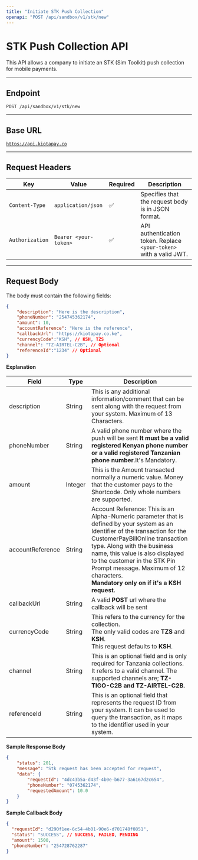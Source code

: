 ```yaml
---
title: "Initiate STK Push Collection"
openapi: "POST /api/sandbox/v1/stk/new"
---
```


# STK Push Collection API

This API allows a company to initiate an STK (Sim Toolkit) push collection for mobile payments.

---

## **Endpoint**

`POST /api/sandbox/v1/stk/new`

---

## **Base URL**

[`https://api.kiotapay.co`](https://api.kiotapay.co)

---

## **Request Headers**

| Key             | Value                 | Required | Description                                                        |
| --------------- | --------------------- | -------- | ------------------------------------------------------------------ |
| `Content-Type`  | `application/json`    | ✅        | Specifies that the request body is in JSON format.                 |
| `Authorization` | `Bearer <your-token>` | ✅        | API authentication token. Replace `<your-token>` with a valid JWT. |

---

## **Request Body**

The body must contain the following fields:

```json
{
    "description": "Here is the description",
    "phoneNumber": "254745362174",
    "amount": 10,
    "accountReference": "Here is the reference",
    "callbackUrl": "https://kiotapay.co.ke",
	"currencyCode":"KSH", // KSH, TZS
    "channel": "TZ-AIRTEL-C2B", // Optional
	"referenceId":"1234" // Optional
}
```

**Explanation**

| Field            | Type    | Description                                                                                                                                                                                                                                                                                                                                                     |
| ---------------- | ------- | --------------------------------------------------------------------------------------------------------------------------------------------------------------------------------------------------------------------------------------------------------------------------------------------------------------------------------------------------------------- |
| description      | String  | This is any additional information/comment that can be sent along with the request from your system. Maximum of 13 Characters.                                                                                                                                                                                                                                  |
| phoneNumber      | String  | A valid phone number where the push will be sent  **It must  be a valid registered Kenyan phone number or a valid registered Tanzanian phone number**.It's Mandatory.                                                                                                                                                                                           |
| amount           | Integer | This is the Amount transacted normally a numeric value. Money that the customer pays to the Shortcode. Only whole numbers are supported.                                                                                                                                                                                                                        |
| accountReference | String  | Account Reference: This is an Alpha-Numeric parameter that is defined by your system as an Identifier of the transaction for the CustomerPayBillOnline transaction type. Along with the business name, this value is also displayed to the customer in the STK Pin Prompt message. Maximum of 12 characters.<br />**Mandatory only on if it's a KSH  request.** |
| callbackUrl      | String  | A valid **POST**  url where the callback will be sent                                                                                                                                                                                                                                                                                                           |
| currencyCode     | String  | This refers to the currency for the collection.<br />The only valid codes are **TZS**  and **KSH**. <br />This request defaults to **KSH**.                                                                                                                                                                                                                     |
| channel          | String  | This is an optional field and is only required for Tanzania collections.<br />It refers to a valid channel. The supported channels are; **TZ-TIGO-C2B and TZ-AIRTEL-C2B.**                                                                                                                                                                                      |
| referenceId      | String  | This is an optional field that represents the request ID from your system. It can be used to query the transaction, as it maps to the identifier used in your system.                                                                                                                                                                                           |

**Sample Response Body**

```json
{
    "status": 201,
    "message": "Stk request has been accepted for request",
    "data": {
        "requestId": "4dc43b5a-d43f-4b0e-b677-3a6167d2c654",
        "phoneNumber": "0745362174",
        "requestedAmount": 10.0
    }
}
```

**Sample Callback Body**

```json
{
  "requestId": "d290f1ee-6c54-4b01-90e6-d701748f0851",
  "status": "SUCCESS", // SUCCESS, FAILED, PENDING
  "amount": 1500,
  "phoneNumber": "254728762287"
}
```